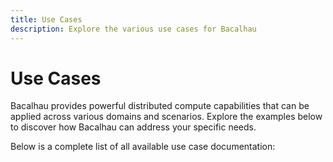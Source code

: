 ```yaml
---
title: Use Cases
description: Explore the various use cases for Bacalhau
---
```



# Use Cases

Bacalhau provides powerful distributed compute capabilities that can be applied across various domains and scenarios. Explore the examples below to discover how Bacalhau can address your specific needs.

Below is a complete list of all available use case documentation:

<DocCardList />
